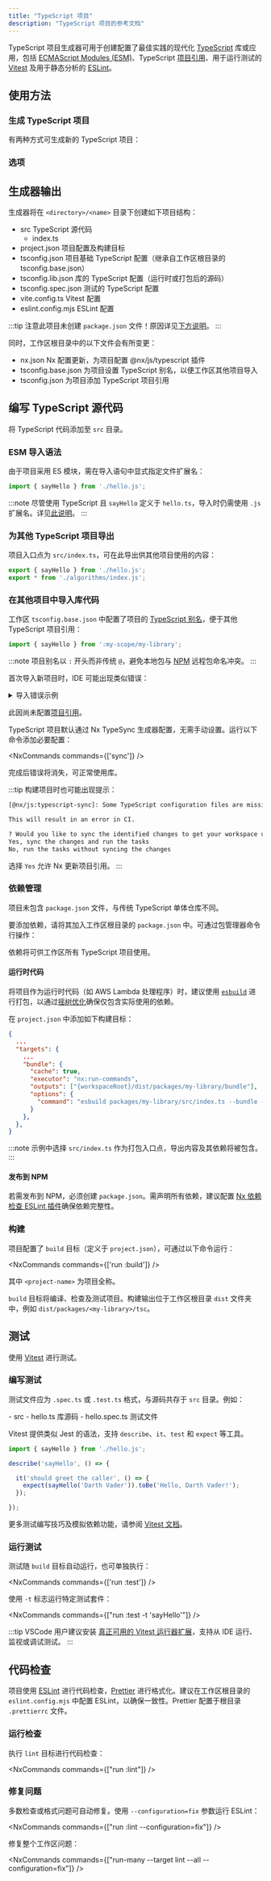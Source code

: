 ```yaml
---
title: "TypeScript 项目"
description: "TypeScript 项目的参考文档"
---
```





TypeScript 项目生成器可用于创建配置了最佳实践的现代化 [TypeScript](https://www.typescriptlang.org/) 库或应用，包括 [ECMAScript Modules (ESM)](https://www.typescriptlang.org/docs/handbook/modules/reference.html)、TypeScript [项目引用](https://www.typescriptlang.org/docs/handbook/project-references.html)、用于运行测试的 [Vitest](https://vitest.dev/) 及用于静态分析的 [ESLint](https://eslint.org/)。

## 使用方法

### 生成 TypeScript 项目

有两种方式可生成新的 TypeScript 项目：

<RunGenerator generator="ts#project" />

### 选项

<GeneratorParameters schema={schema} />

## 生成器输出

生成器将在 `<directory>/<name>` 目录下创建如下项目结构：

<FileTree>

  - src TypeScript 源代码
    - index.ts
  - project.json 项目配置及构建目标
  - tsconfig.json 项目基础 TypeScript 配置（继承自工作区根目录的 tsconfig.base.json）
  - tsconfig.lib.json 库的 TypeScript 配置（运行时或打包后的源码）
  - tsconfig.spec.json 测试的 TypeScript 配置
  - vite.config.ts Vitest 配置
  - eslint.config.mjs ESLint 配置

</FileTree>

:::tip
注意此项目未创建 `package.json` 文件！原因详见[下方说明](#dependencies)。
:::

同时，工作区根目录中的以下文件会有所变更：

<FileTree>

  - nx.json Nx 配置更新，为项目配置 @nx/js/typescript 插件
  - tsconfig.base.json 为项目设置 TypeScript 别名，以便工作区其他项目导入
  - tsconfig.json 为项目添加 TypeScript 项目引用

</FileTree>

## 编写 TypeScript 源代码

将 TypeScript 代码添加至 `src` 目录。

### ESM 导入语法

由于项目采用 ES 模块，需在导入语句中显式指定文件扩展名：

```ts title="index.ts" ".js"
import { sayHello } from './hello.js';
```

:::note
尽管使用 TypeScript 且 `sayHello` 定义于 `hello.ts`，导入时仍需使用 `.js` 扩展名。详见[此说明](https://www.typescriptlang.org/docs/handbook/modules/reference.html)。
:::

### 为其他 TypeScript 项目导出

项目入口点为 `src/index.ts`，可在此导出供其他项目使用的内容：

```ts title="src/index.ts"
export { sayHello } from './hello.js';
export * from './algorithms/index.js';
```

### 在其他项目中导入库代码

工作区 `tsconfig.base.json` 中配置了项目的 [TypeScript 别名](https://www.typescriptlang.org/docs/handbook/modules/reference.html#paths)，便于其他 TypeScript 项目引用：

```ts title="packages/my-other-project/src/index.ts"
import { sayHello } from ':my-scope/my-library';
```

:::note
项目别名以 `:` 开头而非传统 `@`，避免本地包与 [NPM](https://www.npmjs.com/) 远程包命名冲突。
:::

首次导入新项目时，IDE 可能出现类似错误：

<details>
<summary>导入错误示例</summary>

```bash wrap
File '/path/to/my/workspace/packages/my-library/src/index.ts' is not under 'rootDir' '/path/to/my/workspace/packages/my-consumer'. 'rootDir' is expected to contain all source files.
  File is ECMAScript module because '/path/to/my/workspace/package.json' has field "type" with value "module" ts(6059)
File '/path/to/my/workspace/packages/my-library/src/index.ts' is not listed within the file list of project '/path/to/my/workspace/packages/my-consumer/tsconfig.lib.json'. Projects must list all files or use an 'include' pattern.
  File is ECMAScript module because '/path/to/my/workspace/package.json' has field "type" with value "module" ts(6307)
```

</details>

此因尚未配置[项目引用](https://www.typescriptlang.org/docs/handbook/project-references.html)。

TypeScript 项目默认通过 Nx TypeSync 生成器配置，无需手动设置。运行以下命令添加必要配置：

<NxCommands commands={['sync']} />

完成后错误将消失，可正常使用库。

:::tip
构建项目时也可能出现提示：

```bash wrap
[@nx/js:typescript-sync]: Some TypeScript configuration files are missing project references to the projects they depend on or contain outdated project references.

This will result in an error in CI.

? Would you like to sync the identified changes to get your workspace up to date?
Yes, sync the changes and run the tasks
No, run the tasks without syncing the changes
```

选择 `Yes` 允许 Nx 更新项目引用。
:::

### 依赖管理

项目未包含 `package.json` 文件，与传统 TypeScript 单体仓库不同。

要添加依赖，请将其加入工作区根目录的 `package.json` 中。可通过包管理器命令行操作：

<InstallCommand pkg="some-npm-package" />

依赖将可供工作区所有 TypeScript 项目使用。

#### 运行时代码

将项目作为运行时代码（如 AWS Lambda 处理程序）时，建议使用 [`esbuild`](https://esbuild.github.io/) 进行打包，以通过[摇树优化](https://esbuild.github.io/api/#tree-shaking)确保仅包含实际使用的依赖。

在 `project.json` 中添加如下构建目标：

```json
{
  ...
  "targets": {
    ...
    "bundle": {
      "cache": true,
      "executor": "nx:run-commands",
      "outputs": ["{workspaceRoot}/dist/packages/my-library/bundle"],
      "options": {
        "command": "esbuild packages/my-library/src/index.ts --bundle --outfile=dist/packages/my-library/bundle/index.js --platform=node --format=cjs"
      }
    },
  },
}
```

:::note
示例中选择 `src/index.ts` 作为打包入口点，导出内容及其依赖将被包含。
:::

#### 发布到 NPM

若需发布到 NPM，必须创建 `package.json`。需声明所有依赖，建议配置 [Nx 依赖检查 ESLint 插件](https://nx.dev/nx-api/eslint-plugin/documents/dependency-checks)确保依赖完整性。

### 构建

项目配置了 `build` 目标（定义于 `project.json`），可通过以下命令运行：

<NxCommands commands={['run <project-name>:build']} />

其中 `<project-name>` 为项目全称。

`build` 目标将编译、检查及测试项目。构建输出位于工作区根目录 `dist` 文件夹中，例如 `dist/packages/<my-library>/tsc`。

## 测试

使用 [Vitest](https://vitest.dev/) 进行测试。

### 编写测试

测试文件应为 `.spec.ts` 或 `.test.ts` 格式，与源码共存于 `src` 目录。例如：

<FileTree>
  - src
    - hello.ts 库源码
    - hello.spec.ts 测试文件
</FileTree>

Vitest 提供类似 Jest 的语法，支持 `describe`、`it`、`test` 和 `expect` 等工具。

```ts title="hello.spec.ts"
import { sayHello } from './hello.js';

describe('sayHello', () => {

  it('should greet the caller', () => {
    expect(sayHello('Darth Vader')).toBe('Hello, Darth Vader!');
  });

});
```

更多测试编写技巧及模拟依赖功能，请参阅 [Vitest 文档](https://vitest.dev/guide/#writing-tests)。

### 运行测试

测试随 `build` 目标自动运行，也可单独执行：

<NxCommands commands={['run <project-name>:test']} />

使用 `-t` 标志运行特定测试套件：

<NxCommands commands={["run <project-name>:test -t 'sayHello'"]} />

:::tip
VSCode 用户建议安装 [真正可用的 Vitest 运行器扩展](https://marketplace.visualstudio.com/items?itemName=rluvaton.vscode-vitest)，支持从 IDE 运行、监视或调试测试。
:::

## 代码检查

项目使用 [ESLint](https://eslint.org/) 进行代码检查，[Prettier](https://prettier.io/) 进行格式化。建议在工作区根目录的 `eslint.config.mjs` 中配置 ESLint，以确保一致性。Prettier 配置于根目录 `.prettierrc` 文件。

### 运行检查

执行 `lint` 目标进行代码检查：

<NxCommands commands={["run <project-name>:lint"]} />

### 修复问题

多数检查或格式问题可自动修复。使用 `--configuration=fix` 参数运行 ESLint：

<NxCommands commands={["run <project-name>:lint --configuration=fix"]} />

修复整个工作区问题：

<NxCommands commands={["run-many --target lint --all --configuration=fix"]} />